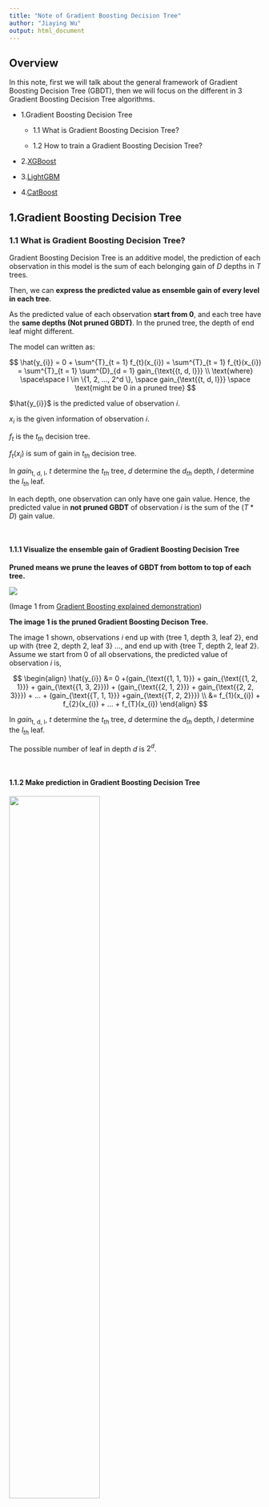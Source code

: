 ```yaml
---
title: "Note of Gradient Boosting Decision Tree"
author: "Jiaying Wu"
output: html_document
---
```


## Overview

In this note, first we will talk about the general framework of Gradient Boosting Decision Tree (GBDT), then we will focus on the different in 3 Gradient Boosting Decision Tree algorithms.

* 1.Gradient Boosting Decision Tree

    * 1.1 What is Gradient Boosting Decision Tree?
  
    * 1.2 How to train a Gradient Boosting Decision Tree?

* 2.[XGBoost](https://xgboost.readthedocs.io/en/latest/)


* 3.[LightGBM](https://lightgbm.readthedocs.io/en/latest/)


* 4.[CatBoost](https://catboost.ai)


## 1.Gradient Boosting Decision Tree

### 1.1 What is Gradient Boosting Decision Tree?

Gradient Boosting Decision Tree is an additive model,  the prediction of each observation in this model is the sum of each belonging gain of $D$ depths in $T$ trees.

Then, we can **express the predicted value as ensemble gain of every level in each tree**.

As the predicted value of each observation **start from 0**, and each tree have the **same depths (Not pruned GBDT)**. In the pruned tree, the depth of end leaf might different. 

The model can written as:

$$
\hat{y_{i}} = 0 + \sum^{T}_{t = 1} f_{t}(x_{i}) = \sum^{T}_{t = 1} f_{t}(x_{i}) = \sum^{T}_{t = 1} \sum^{D}_{d = 1} gain_{\text{{t, d, l}}} \\
\text{where} \space\space l \in \{1, 2, ..., 2^d \}, \space gain_{\text{{t, d, l}}} \space \text{might be 0 in a pruned tree}
$$

$\hat{y_{i}}$ is the predicted value of observation $i$.

$x_{i}$ is the given information of observation $i$.

$f_{t}$ is the $t_{th}$ decision tree.

$f_{t}(x_{i})$ is sum of gain in $t_{th}$ decision tree.

In $gain_{\text{{t, d, l}}}$, $t$ determine the $t_{th}$ tree, $d$ determine the $d_{th}$ depth, $l$ determine the $l_{th}$ leaf.

In each depth, one observation can only have one gain value. Hence, the predicted value in **not pruned GBDT** of observation $i$ is the sum of the $(T*D)$ gain value.

<br>

#### 1.1.1 Visualize the ensemble gain of Gradient Boosting Decision Tree

**Pruned means we prune the leaves of GBDT from bottom to top of each tree.**

![](http://arogozhnikov.github.io/images/gbdt_attractive_picture.png)

(Image 1 from [Gradient Boosting explained demonstration](http://arogozhnikov.github.io/2016/06/24/gradient_boosting_explained.html))

**The image 1 is the pruned Gradient Boosting Decison Tree.**

The image 1 shown, observations $i$ end up with {tree 1, depth 3, leaf 2}, end up with {tree 2, depth 2, leaf 3} ..., and end up with {tree T, depth 2, leaf 2}. Assume we start from 0 of all observations, the predicted value of observation $i$ is,

$$
\begin{align}
\hat{y_{i}} &=  0 +(gain_{\text{{1, 1, 1}}} + gain_{\text{{1, 2, 1}}} + gain_{\text{{1, 3, 2}}}) + (gain_{\text{{2, 1, 2}}} + gain_{\text{{2, 2, 3}}}) + ... + (gain_{\text{{T, 1, 1}}} +gain_{\text{{T, 2, 2}}}) \\ 
&= f_{1}(x_{i}) + f_{2}(x_{i}) + ... + f_{T}(x_{i})
\end{align}
$$

In $gain_{\text{{t, d, l}}}$, $t$ determine the $t_{th}$ tree, $d$ determine the $d_{th}$ depth, $l$ determine the $l_{th}$ leaf.

The possible number of leaf in depth $d$ is $2^{d}$.

<br>

#### 1.1.2 Make prediction in Gradient Boosting Decision Tree

![](https://raw.githubusercontent.com/dmlc/web-data/master/xgboost/model/twocart.png){width="60%" height="60%"}

(Image 2 from dmlc/xgboost)

As image 2 shown, the boy end up with {tree 1, depth 1, leaf 1} and {tree 2, depth 1, leaf 1}, the predicted value is,

$$
\hat{y_{boy}} = gain_{\text{{1, 1, 1}}} + gain_{\text{{2, 1, 1}}} = 2 + 0.9 = 2.9
$$

The grandpa end up with {tree 1, depth 1, leaf 2} and {tree 2, depth 1, leaf 2}, the predicted value is,

$$
\hat{y_{grandpa}} = gain_{\text{{1, 1, 2}}} + gain_{\text{{2, 1, 2}}} = -1 - 0.9 = 1.9
$$

The girl in pink dress end up with {tree 1, depth 1, leaf 1} and {tree 2, depth 1, leaf 2}, the predicted value is,

$$
\hat{y_{girl}} = gain_{\text{{1, 1, 1}}} + gain_{\text{{2, 1, 2}}} = 2 - 0.9 = 1.1
$$

<br>

### 1.2 How to train a Gradient Boosting Decision Tree?

Assuming we measure the training loss using total sum squared error,

$$
Loss = \sum^{n}_{i = 1} (\hat{y_{i}} - y_{i})^2
$$

Then, **we can express the training loss in term of residual**. 

**The loss in each leaf is the sum squared residuals as the predicted value start from 0**.

$$
Loss_{1, 0, 1} = \sum^{n}_{i = 1} (\hat{y_{i}} - y_{i})^2 = \sum^{n}_{i = 1} (0 - y_{i})^2 = \sum^{n}_{i = 1} (- y_{i})^2 = \sum^{n}_{i = 1} (Residual_{i, \space \text{{1,0,1}}})^2 \\
\text{where} \space\space \mathbb{E}(Residual_{i, \text{{1,0,1}}}) \neq 0 \space \text{in general}
$$

$Loss_{1, 0, 1}$ determine the loss in {tree 1, depth 0, leaf 1}.

$Residual_{i, \text{{1,0,1}}}$ determine the residual of observation $i$ as in {tree 1, depth 0, leaf 1}.

As the predicted value start from 0, the ***residuals is the negative of label in the initial leaf of first tree***.

Hence, we can **express the observation in each leaf as residual** rather than actual value. 

It's easier to compute the loss, because **the squared residual is the individual loss of observation in each tree**.

<br>

#### 1.2.1 How to split the leaves?

At each node, the model trying to **find the best split** that minimize the sum of loss in the left leaf and right leaf.

![](https://www.salford-systems.com/blog/images/site/shapetrees1.jpg){width="30%" height="30%"}

(Image 3 from salford systems)

The total loss in splited leaves is:

$$
Loss_{\text{{t, (d+1), Left}}} + Loss_{\text{{t, d, Right}}}  = \sum^{L}_{l = 1} ({Residual}_{l, \text{{t, d, left}}} - \overline{{Residual}_{\text{{t, d, Left}}}})^2 + \sum^{R}_{r = 1} ({Residual}_{r, \text{{t, d, right}}} - \overline{{Residual}_{\text{{t, d, Right}}}})^2 \\
\text{where} \space\space \overline{{Residual}_{\text{{t, d, Left}}}} = \frac{1}{L}\sum^{L}_{l = 1} {Residual}_{l, \text{{t, d, left}}}, \space \overline{{Residual}_{\text{{t, d, Right}}}} = \frac{1}{R}\sum^{R}_{r = 1} {Residual}_{r, \text{{t, d, right}}}, \space L + R = N
$$

$Loss_{\text{{t, (d+1), Left}}}$ is the loss of the left leaf.

$Loss_{\text{{t, (d+1), Right}}}$ is the loss of the right leaf.

${Residual}_{l, \text{{t, d, left}}}$ is the individual residual in root node that will be split into the left leaf.

${Residual}_{r, \text{{t, d, right}}}$ is the individual residual in root node that will be split into the right leaf.

$L$ is the sample size in left leaf.

$R$ is the sample size in right leaf.

$N$ is the sample size in root node.

***The gain in each leaf is the mean of residual that split from root node.***

$$
gain_{\text{{t, d, l}}} = 
\begin{cases} 
\overline{{Residual}_{\text{{t, (d-1), Left}}}} & l \text{ is the left leaf} \\
\overline{{Residual}_{\text{{t, (d-1), Right}}}} & l \text{ is the right leaf}
\end{cases}
$$

$gain_{\text{{t, d, l}}}$ is the gain in {tree t, depth d, leaf l}.

${Residual}_{\text{{t, (d-1), Left}}}$ is the left split residual from the root node of {tree t, depth d, leaf l}.

${Residual}_{\text{{t, (d-1), Right}}}$ is the right split residual from the root node of {tree t, depth d, leaf l}.

<br>

#### 1.2.2 Regularization in leaves split

If we keep growing a deeper tree, the training loss won't converged until go down to 0.

$$
\sum^{L}_{l = 1} ({Residual}_{l, \text{{t, d, left}}} - \overline{{Residual}_{\text{{t, d, Left}}}})^2 + \sum^{R}_{r = 1} ({Residual}_{r, \text{{t, d, right}}} - \overline{{Residual}_{\text{{t, d, Right}}}})^2 \leq \sum^{N}_{n = 1} ({Residual}_{n, \text{{t, d, node}}} - \overline{{Residual}_{\text{{t, d, Node}}}})^2 \\
\text{where} \space\space  \overline{{Residual}_{\text{{t, d, Node}}}} = \frac{1}{N}\sum^{N}_{n = 1} {Residual}_{n, \text{{t, d, node}}}, L + R = N
$$

${Residual}_{\text{{t, d, node}}}$ is the individual residual in root node.

However, we want to minimize future prediction error, that is minimize the test error. 

Base on the bias and variance trade-off, the bias will decreased and variance increased in a deeper tree. Hence, we need to balanced the bias and variance to minimize the test error.

Consider the training error in GBDT as bias, we can approximate the variance with regularized term. And the parameters select by cross validation.

<br>

#### 1.2.3 The criteria to split the leaves

Then, the loss function can rewrite as:

$$
\sum^{L}_{l = 1} ({Residual}_{l, \text{{t, d, left}}} - \overline{{Residual}_{\text{{t, d, Left}}}})^2 + \Omega_{\text{{t, (d+1), Left}}} +  \sum^{R}_{r = 1} ({Residual}_{r, \text{{t, d, right}}} - \overline{{Residual}_{\text{{t, d, Right}}}})^2 + \Omega_{\text{{t, (d+1), Right}}}
$$

The split criteria is:

$$
\sum^{L}_{l = 1} ({Residual}_{l, \text{{t, d, left}}} - \overline{{Residual}_{\text{{t, d, Left}}}})^2 + \Omega_{\text{{t, (d+1), Left}}} + \sum^{R}_{r = 1} ({Residual}_{r, \text{{t, d, right}}} - \overline{{Residual}_{\text{{t, d, Right}}}})^2 + \Omega_{\text{{t, (d+1), Right}}} \\
< \sum^{N}_{n = 1} ({Residual}_{n, \text{{t, d, node}}} - \overline{{Residual}_{\text{{t, d, Node}}}})^2 + \Omega_{\text{{t, d, Node}}} \\
\text{where} \space\space \Omega_{\text{{t, (d+1), Left}}} + \Omega_{\text{{t, (d+1), Right}}} > \Omega_{\text{{t, d, Node}}} 
$$

<br>

#### 1.2.4 Limit the function space of tree

In order to avoid over fitting, we will set the hard threshold to limit the function space of tree in GBDT.

##### 1.Limit the depth of each tree

For a related large sample, we can set the maximum depths of each tree as 5.

The maximum number of end leaves of each tree is $2^d = 2^5 = 32$. 

Each end leaf associated with at most interaction of 5 variables. Since we search thought all the variables in each split.

For example, we split the observation into leaf {1, A} and leaf {1, B} base on {is age younger than 30?} in depth 1. Then, leaf {1, B} split into leaf {2, C} and leaf {2, D} base on {is age younger than 60?} in depth 2.

The end leaf can be:

{1, A}: age younger than 30.

{2, C}; age older and equal to 30 but younger than 60.

{2, D}; age older and equal to 60.

**Therefore, the number of interacted variable can be {1, 2, 3, 4, 5} when we set the maimum depth as 5.**

![](http://www.learnbymarketing.com/wp-content/uploads/2016/05/dtree-r-vis04-tut-1.png)

(Image 4 from Learn by Marketing)

**Limit the depth can prevent the model grown a large (deep) tree, large tree will suffer form large variance.**

It might implies people make decision base on few fators that related important, rather than consider all factors.

##### 2.Limit the number of end leaves in each tree

![](image/pruned_tree.jpg){width="50%" height="50%"}

(Image 5 from Josh Starmer)

In each tree, we can limit the maximum number of end leaves. 

The maximum number of end leaves in first tree is 4.

The maximum number of end leaves in second tree is 3.

The maximum number of end leaves in third tree is 2.

**Prune the number of end leaves lead to a smaller tree.**

##### 3.Minimum number of observations in one leaf

The law of large numbers (Central Limit Theorem) says that if you take samples of larger and larger size from any population, then the mean of the sampling distribution, $\mu_{\overline{x}}$ tends to get closer and closer to the true population mean, $\mu$.

![](https://openstax.org/resources/ac97e737d79567167c2776305b494f01009d948a)

(Image 6 from openstax)

The Central Limit Theorem also implies the probability density function (pdf) of the sampling distribution of means is **normally distributed regardless of the underlying distribution** of the population observations.

Consider each leaf is a sub sample of the population, we don't know the pdf of this sub sample. Our goal is to estimated the gain in each leaf. As we stated before, the gain in each leaf is the mean of residual that split from root node. 

Consider the residual in one leaf is a sample that sampling from an unknown underlying distribution. Applying Central Limit Theorem, the distribution of gain in each leaf is normally distributed.

The Central Limit Theorem also implies the **standard deviation** of the sampling distribution **decreases** **as the size of the samples** that were used to calculate the means for the sampling distribution **increases**.

**As we increased the minimum size of observations in end leaf, it decreases the standard deviation of the sampling distribution. That is decrease the variance of the gain estimation.**

<br>



#### 1.2.5 Strategies to grow the tree

##### 1.level-wise

![](https://i.stack.imgur.com/e1FWe.png)

(Image 7 from StackExchange)


##### 2.leaf-wise

![](https://i.stack.imgur.com/YOE9y.png)

(Image 8 from StackExchange)

```r
rmarkdown::render(input = "note_gbdt.Rmd", output_format = "github_document", output_file = "README.md")
```
